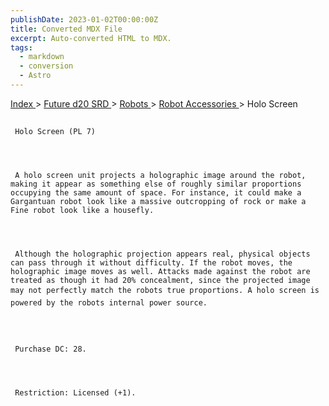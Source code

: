```yaml
---
publishDate: 2023-01-02T00:00:00Z
title: Converted MDX File
excerpt: Auto-converted HTML to MDX.
tags:
  - markdown
  - conversion
  - Astro
---
```


[
Index
](-index) >
[
Future d20 SRD
](future-d20-srd-index) >
[
Robots
](future-d20-srd-robots-index) >
[
Robot Accessories
](future-d20-srd-robots-robot-accessories-index) > Holo Screen

##

     Holo Screen (PL 7)




     A holo screen unit projects a holographic image around the robot, making it appear as something else of roughly similar proportions occupying the same amount of space. For instance, it could make a Gargantuan robot look like a massive outcropping of rock or make a Fine robot look like a housefly.




     Although the holographic projection appears real, physical objects can pass through it without difficulty. If the robot moves, the holographic image moves as well. Attacks made against the robot are treated as though it had 20% concealment, since the projected image may not perfectly match the robots true proportions. A holo screen is powered by the robots internal power source.




     Purchase DC: 28.




     Restriction: Licensed (+1).
